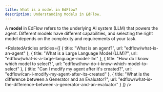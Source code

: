 ```yaml
---
title: What is a model in EdFlow?
description: Understanding Models in EdFlow.
---
```



A **model** in EdFlow refers to the underlying AI system (LLM) that powers the agent. Different models have different capabilities, and selecting the right model depends on the complexity and requirements of your task.


<Content />

<RelatedArticles articles={[
  {
    title: "What is an agent?",
    url: "edflow/what-is-an-agent"
  },
  {
    title: "What is a Large Language Model (LLM)?",
    url: "edflow/what-is-a-large-language-model-llm"
  },
  {
    title: "How do I know which model to select?",
    url: "edflow/how-do-i-know-which-model-to-select"
  },
  {
    title: "Can I modify my agent after it's created?",
    url: "edflow/can-i-modify-my-agent-after-its-created"
  },
  {
    title: "What is the difference between a Generator and an Evaluator?",
    url: "edflow/what-is-the-difference-between-a-generator-and-an-evaluator"
  }
]} />